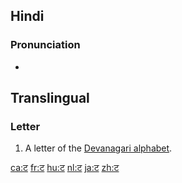 {{Devanagari character info|hex=91f|name=DEVANAGARI LETTER TTA|image=[[File:Deva-ट-order.gif|100px]]}}
{{also|द|ढ|ਟ}}
==Hindi==

===Pronunciation===
* {{IPA|/ʈə/|lang=hi}}

==Translingual==

===Letter===
{{mul-Deva|ṭa}}

# A letter of the [[Devanagari alphabet]].

[[ca:ट]]
[[fr:ट]]
[[hu:ट]]
[[nl:ट]]
[[ja:ट]]
[[zh:ट]]